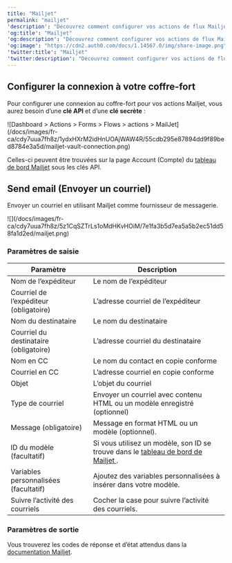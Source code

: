 ---
title: "Mailjet"
permalink: "mailjet"
'description': "Découvrez comment configurer vos actions de flux Mailjet pour envoyer des courriels."
'og:title': "Mailjet"
'og:description': "Découvrez comment configurer vos actions de flux Mailjet pour envoyer des courriels."
'og:image': "https://cdn2.auth0.com/docs/1.14567.0/img/share-image.png"
'twitter:title': "Mailjet"
'twitter:description': "Découvrez comment configurer vos actions de flux Mailjet pour envoyer des courriels."
---

## Configurer la connexion à votre coffre-fort

Pour configurer une connexion au coffre-fort pour vos actions Mailjet, vous aurez besoin d’une **clé API** et d’une **clé secrète** :

<Frame>![Dashboard > Actions > Forms > Flows > actions > MailJet](/docs/images/fr-ca/cdy7uua7fh8z/1ydxHXrM2idHnUOAjWAW4R/55cdb295e87894dd9f89bed8784e3a5d/mailjet-vault-connection.png)</Frame>

Celles-ci peuvent être trouvées sur la page Account (Compte) du [tableau de bord Mailjet](https://app.mailjet.com/account/api_keys) sous les clés API.

## Send email (Envoyer un courriel)

Envoyer un courriel en utilisant Mailjet comme fournisseur de messagerie.

<Frame>![](/docs/images/fr-ca/cdy7uua7fh8z/5z1CqSZTrLs1oMdHKvHOiM/7e1fa3b5d7ea5a5b2ec51dd58fa1d2ed/mailjet.png)</Frame>

### Paramètres de saisie

<table class="table">
<thead>
<tr>
<th><b>Paramètre</b></th>
<th><b>Description</b></th>
</tr>
</thead>
<tbody>
<tr>
<td>Nom de l’expéditeur</td>
<td>Le nom de l’expéditeur</td>
</tr>
<tr>
<td>Courriel de l’expéditeur (obligatoire)</td>
<td>L’adresse courriel de l’expéditeur</td>
</tr>
<tr>
<td>Nom du destinataire</td>
<td>Le nom du destinataire</td>
</tr>
<tr>
<td>Courriel du destinataire (obligatoire)</td>
<td>L’adresse courriel du destinataire</td>
</tr>
<tr>
<td>Nom en CC</td>
<td>Le nom du contact en copie conforme</td>
</tr>
<tr>
<td>Courriel en CC</td>
<td>L’adresse courriel en copie conforme</td>
</tr>
<tr>
<td>Objet</td>
<td>L’objet du courriel</td>
</tr>
<tr>
<td>Type de courriel</td>
<td>Envoyer un courriel avec contenu HTML ou un modèle enregistré (optionnel)</td>
</tr>
<tr>
<td>Message (obligatoire)</td>
<td>Message en format HTML ou un modèle (optionnel).</td>
</tr>
<tr>
<td>ID du modèle (facultatif)</td>
<td>Si vous utilisez un modèle, son ID se trouve dans le <a href="https://app.mailjet.com/template"> tableau de bord de Mailjet </a>. </td>
</tr>
<tr>
<td>Variables personnalisées (facultatif)</td>
<td>Ajoutez des variables personnalisées à insérer dans votre modèle. </td>
</tr>
<tr>
<td>Suivre l’activité des courriels</td>
<td>Cocher la case pour suivre l’activité des courriels.</td>
</tr>
</tbody>
</table>

### Paramètres de sortie

Vous trouverez les codes de réponse et d’état attendus dans la [documentation Mailjet](https://dev.mailjet.com/email/reference/send-emails/).